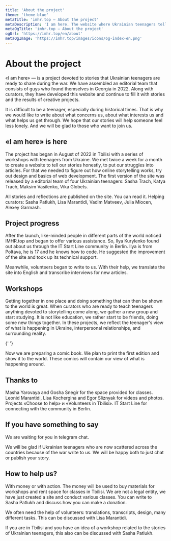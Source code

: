 ```yaml
---
title: 'About the project'
theme: 'theme-blue'
metaTitle: 'imhr.top — About the project'
metaDescription: 'I am here. The website where Ukrainian teenagers tells their stories.'
metaOgTitle: 'imhr.top — About the project'
ogUrl: 'https://imhr.top/en/about'
metaOgImage: 'https://imhr.top/images/icons/og-index-en.png'
---
```


# About the project

«I am here» — is a project devoted to stories that Ukrainian teenagers are ready to share during the war. We have assembled an editorial team that consists of guys who found themselves in Georgia in 2022. Along with curators, they have developed this website and continue to fill it with stories and the results of creative projects.

It is difficult to be a teenager, especially during historical times. That is why we would like to write about what concerns us, about what interests us and what helps us get through. We hope that our stories will help someone feel less lonely. And we will be glad to those who want to join us.

## «I am here» is here

The project has began in August of 2022 in Tbilisi with a series of workshops with teenagers from Ukraine. We met twice a week for a month to create a website to tell our stories honestly, to put our struggles into articles. For that we needed to figure out how online storytelling works, try out design and basics of web development. The first version of the site was released by a editorial team of four Ukrainian teenagers: Sasha Trach, Katya Trach, Maksim Vasilenko, Vika Globets.

All stories and reflections are published on the site. You can read it. Helping curators: Sasha Patlukh, Lisa Marantidi, Vadim Matveev, Julia Miocen, Alexey Garmash.

<ImageGrid>
  <GridPhoto
    src="/images/name/sasha.jpg"
    alt="Sasha during joint walk in Botanic garden"
  />
  <GridPhoto src="/images/name/vika.jpg" alt="Vika posing" />
  <GridPhoto src="/images/name/maks-vika.jpg" alt="Maks and Vika" />
  <GridPhoto src="/images/name/maks.jpg" alt="Maks" />
  <GridPhoto src="/images/name/pes.jpg" alt="The Dog on Georgia" />
  <GridPhoto src="/images/name/kate.jpg" alt="Kate looks nomewhere" />
</ImageGrid>

## Project progress

After the launch, like-minded people in different parts of the world noticed IMHR.top and began to offer various assistance. So, Ilya Kurylenko found out about us through the <BlankLink path="https://t.me/itstartline">IT Start Line</BlankLink> community in Berlin. Ilya is from Poltava, he is 17 and he knows how to code. He suggested the improvement of the site and took up its technical support.

Meanwhile, volunteers began to write to us. With their help, we translate the site into English and transcribe interviews for new articles.

## Workshops

Getting together in one place and doing something that can then be shown to the world is great. When curators who are ready to teach teenagers anything devoted to storytelling come along, we gather a new group and start studying. It is not like education, we rather start to be friends, doing some new things together. In these projects, we reflect the teenager's view of what is happening in Ukraine, interpersonal relationships, and surrounding reality.

{' '}

<PhotoFullPage src="/images/name/work-process.jpg" text="" />
Now we are preparing a comic book. We plan to print the first edition and show it
to the world. These comics will contain our view of what is happening around.

## Thanks to

Masha Yarovaya and Gosha Snegir for the space provided for classes. Leonid Marantidi, Lisa Kochergina and Egor Sliznyak for videos and photos. Projects <BlankLink path="https://choosetohelp.ge/">«Choose to help»</BlankLink> и <BlankLink path="https://t.me/volunteerstbilisi">«Volunteers in Tbilisi»</BlankLink>. <BlankLink path="https://t.me/itstartline">IT Start Line</BlankLink> for connecting with the community in Berlin.

## If you have something to say

We are waiting for you in <BlankLink path="https://t.me/+tiiH3XpLUB03YWFi">telegram chat</BlankLink>.

We will be glad if Ukrainian teenagers who are now scattered across the countries because of the war write to us. We will be happy both to just chat or publish your story.

## How to help us?

With money or with action. The money will be used to buy materials for workshops and rent space for classes in Tbilisi. We are not a legal entity, we have just created a site and conduct various classes. You can write to <BlankLink path="https://t.me/pa7lux"> Sasha Patlukh</BlankLink> and discuss how you can make a donation.

We often need the help of volunteers: translations, transcripts, design, many different tasks. This can be discussed with <BlankLink path="https://t.me/lisa_marantidi">Lisa Marantidi</BlankLink>.

If you are in Tbilisi and you have an idea of a workshop related to the stories of Ukrainian teenagers, this also can be discussed with <BlankLink path="https://t.me/pa7lux">Sasha Patlukh</BlankLink>.
